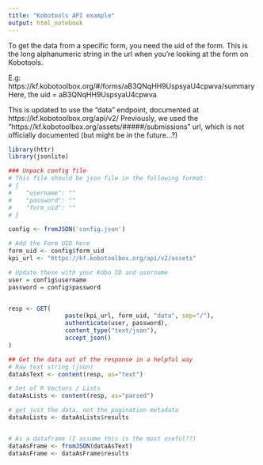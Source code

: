 ```yaml
---
title: "Kobotools API example"
output: html_notebook
---
```



To get the data from a specific form, you need the uid of the form. This is the long alphanumeric string in the url when you're looking at the form on Kobotools.

E.g: https://kf.kobotoolbox.org/#/forms/aB3QNqHH9UspsyaU4cpwva/summary
Here, the uid = aB3QNqHH9UspsyaU4cpwva

This is updated to use the "data" endpoint, documented at https://kf.kobotoolbox.org/api/v2/
Previously, we used the "https://kf.kobotoolbox.org/assets/#####/submissions" url, which is not officially documented (but might be in the future...?)


```r
library(httr)
library(jsonlite)

### Unpack config file 
# This file should be json file in the following format:
# { 
#    "username": ""
#    "password": ""
#    "form_uid": ""
# }

config <- fromJSON('config.json')

# Add the Form UID here
form_uid <- config$form_uid
kpi_url <- "https://kf.kobotoolbox.org/api/v2/assets"

# Update these with your Kobo ID and username
user = config$username
password = config$password


resp <- GET(
                paste(kpi_url, form_uid, "data", sep="/"),
                authenticate(user, password),
                content_type("text/json"),
                accept_json()
)

## Get the data out of the response in a helpful way
# Raw text string (json)
dataAsText <- content(resp, as="text")

# Set of R Vectors / Lists
dataAsLists <- content(resp, as="parsed")

# get just the data, not the pagination metadata
dataAsLists <- dataAsLists$results


# As a dataframe (I assume this is the most useful??)
dataAsFrame <- fromJSON(dataAsText)
dataAsFrame <- dataAsFrame$results

```

